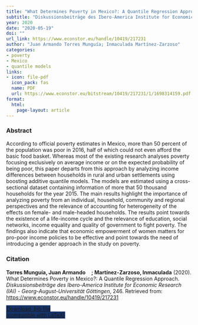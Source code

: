 ```yaml
---
title: "What Determines Poverty in Mexico?: A Quantile Regression Approach"
subtitle: "Diskussionsbeiträge des Ibero-America Institute for Economic Research (IAI) - Georg-August-Universität Göttingen" 
year: 2020
date: "2020-05-19"
doi: ""
url_link: https://www.econstor.eu/handle/10419/217231
author: "Juan Armando Torres Munguía; Inmaculada Martínez-Zarzoso"
categories:
- poverty
- Mexico
- quantile models
links:
- icon: file-pdf
  icon_pack: fas  
  name: PDF
  url: https://www.econstor.eu/bitstream/10419/217231/1/1698314159.pdf
format: 
  html: 
    page-layout: article
---
```


### Abstract 
According to official poverty estimates in Mexico, more than 50 percent of the population was poor in 2016, half of which could not even afford the basic food basket. Whereas most of the existing research analyses poverty focusing exclusively on average income or on the expected probability of being poor, this paper departs from this approach by analyzing income differences between households in rural and urban settlements using boosting additive quantile models. The models are estimated using a cross-sectional dataset containing information of more that 50 thousand households for the year 2015. The main results highlight the importance of analyzing poverty from an individual, household, community and regional perspectives and the relevance of accounting for heterogeneity of the effects on female- and male-headed households. The results point towards the existence of a life-income cycle and the relevance of education, social networks, income equality and quality of government to fight poverty. The findings also indicate that economic empowerment of women matters for pro-poor income policies to be effective and point towards the need of introducing a gender approach in the study on poverty. 

### Citation
<p><b>Torres Munguía, Juan Armando<a href="https://orcid.org/0000-0003-3432-6941" target="_blank"><img src="https://info.orcid.org/wp-content/uploads/2019/11/orcid_16x16.png" height="16" width="16" ></a>; Martínez-Zarzoso, Inmaculada</b> (2020). What Determines Poverty in Mexico?: A Quantile Regression Approach. <i>Diskussionsbeiträge des Ibero-America Institute for Economic Research (IAI) - Georg-August-Universität Göttingen</i>, 246. Retrieved from: <a href="https://www.econstor.eu/handle/10419/217231" target="_blank">https://www.econstor.eu/handle/10419/217231</a></p>

```{=html}

  <div class="container text-center mt-4" >
  <a href="cite.bib" class="btn custom-btn mt-1" style="border:1px solid #153268; background-color: #153268; margin-top: 5px;" download>
    <i class="fas fa-cloud-arrow-down"></i> Download .bib file <br> (compatible with LaTeX)
  </a>

```
